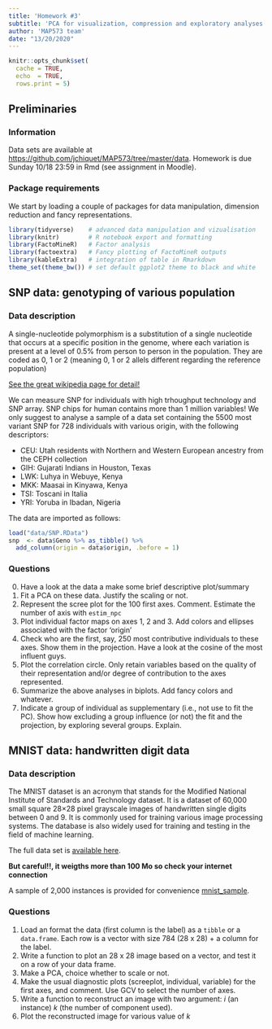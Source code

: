 ```yaml
---
title: 'Homework #3'
subtitle: 'PCA for visualization, compression and exploratory analyses'
author: 'MAP573 team'
date: "13/20/2020"
---
```


```r
knitr::opts_chunk$set(
  cache = TRUE,
  echo  = TRUE,
  rows.print = 5)
```

## Preliminaries

### Information

Data sets are available at [https://github.com/jchiquet/MAP573/tree/master/data](https://github.com/jchiquet/MAP573/tree/master/data). Homework is due Sunday 10/18 23:59 in Rmd (see assignment in Moodle).

### Package requirements

We start by loading a couple of packages for data manipulation, dimension reduction and fancy representations.

```r
library(tidyverse)    # advanced data manipulation and vizualisation
library(knitr)        # R notebook export and formatting 
library(FactoMineR)   # Factor analysis
library(factoextra)   # Fancy plotting of FactoMineR outputs
library(kableExtra)   # integration of table in Rmarkdown
theme_set(theme_bw()) # set default ggplot2 theme to black and white
```

## SNP data: genotyping of various population {.tabset}

### Data description

A single-nucleotide polymorphism is a substitution of a single nucleotide that occurs at a specific position in the genome, where each variation is present at a level of 0.5% from person to person in the population. They are coded as 0, 1 or 2 (meaning 0, 1 or 2 allels different regarding the reference population)

[See the great wikipedia page for detail!](https://en.wikipedia.org/wiki/Single-nucleotide_polymorphism)

We can measure SNP for individuals with high trhoughput technology and SNP array. SNP chips for human contains more than 1 million variables! We only suggest to analyse a sample of a data set containing the 5500 most variant SNP for 728 individuals with various origin, with the following descriptors:

- CEU: Utah residents with Northern and Western European ancestry from the CEPH collection
- GIH: Gujarati Indians in Houston, Texas
- LWK: Luhya in Webuye, Kenya
- MKK: Maasai in Kinyawa, Kenya
- TSI: Toscani in Italia
- YRI: Yoruba in Ibadan, Nigeria

The data are imported as follows: 

```r
load("data/SNP.RData")
snp  <- data$Geno %>% as_tibble() %>%
  add_column(origin = data$origin, .before = 1) 
```

### Questions

0. Have a look at the data a make some brief descriptive plot/summary
1. Fit a PCA on these data. Justify the scaling or not.
2. Represent the scree plot for the 100 first axes. Comment. Estimate the number of axis with `estim_npc`
3. Plot individual factor maps on axes 1, 2 and 3. Add colors and ellipses associated with the factor 'origin'
4. Check who are the first, say, 250 most contributive individuals to these axes. Show them in the projection. Have a look at the cosine of the most influent guys.
5. Plot the correlation circle. Only retain variables based on the quality of their representation and/or degree of contribution to the axes represented.
6. Summarize the above analyses in biplots. Add fancy colors and whatever.
7. Indicate a group of individual as supplementary (i.e., not use to fit the PC). Show how excluding a group influence (or not) the fit and the projection, by exploring several groups. Explain.

## MNIST data: handwritten digit data {.tabset}

### Data description

The MNIST dataset is an acronym that stands for the Modified National Institute of Standards and Technology dataset. It is a dataset of 60,000 small square 28×28 pixel grayscale images of handwritten single digits between 0 and 9. It is commonly used for training various image processing systems. The database is also widely used for training and testing in the field of machine learning.

The full data set is [available here](mnist_raw <- read_csv("https://pjreddie.com/media/files/mnist_train.csv", col_names = FALSE)).

**But careful!!, it weigths more than 100 Mo so check your internet connection**

A sample of 2,000 instances is provided for convenience [mnist_sample]('https://jchiquet.github.io/MAP573/data/mnist_sample.csv').

### Questions

1. Load an format the data (first column is the label) as a `tibble` or a `data.frame`. Each row is a vector with size 784 (28 x 28) + a column for the label.
2. Write a function to plot an 28 x 28 image based on a vector, and test it on a row of your data frame.
3. Make a PCA, choice whether to scale or not.
4. Make the usual diagnostic plots (screeplot, individual, variable) for the first axes, and comment. Use GCV to select the number of axes.
5. Write a function to reconstruct an image with two argument: $i$ (an instance) $k$ (the number of component used).
6. Plot the reconstructed image for various value of $k$

<!-- 7  Bonus: try kernel PCA with package `kernlab` or t-SNE with package `tsne`. -->

<!-- ## Decathlon: analysing performance between athletes {.tabset} -->

<!-- _Courtesy of [Julie Josse](http://juliejosse.com/), thanks!_ -->

<!-- ### Data description -->

<!-- This dataset contains the results of decathlon events during two athletic meetings which took place one month apart in 2004: the Olympic Games in Athens (23 and 24 August), and the Decastar 2004 (25 and 26 September). For both competitions, the following information is available for each athlete: performance for each of the 10 events, total number of points (for each event, an athlete earns points based on performance; here the sum of points scored) and final ranking. The events took place in the following order: 100 meters, long jump, shot put, high jump, 400 meters (first day) and 110 meter hurdles, discus, pole vault, javelin, 1500 meters (second day). Nine athletes participated to both competitions. We would like to obtain a typology of the performance profiles. -->

<!-- The data are distributed with {FactoMineR} -->

<!-- ```{r data set} -->
<!-- library(FactoMineR) -->
<!-- data("decathlon") -->
<!-- ``` -->

<!-- ### Questions -->

<!-- 1. Inspect the data set with the following commands: -->
<!-- 2. Explain the interest of centering and scaling the data. Could you spotlight outstanding athletes ? Which inequality are you using? -->
<!-- 3. Explain your choices for the active and illustrative variables/individuals and perform the PCA on this data set. -->
<!-- 4. Comment -->
<!-- - the correlation between the 100 m and long.jump -->
<!-- - the correlation between long.jump and Pole.vault -->
<!-- - can you describe the athlete Casarsa?  -->
<!-- - the proximity between Sebrle and Clay  -->
<!-- - the proximity between Schoenbeck and Barras -->
<!-- 5. In which trials those who win the decathlon perform the best? Could we say that the decathlon trials are well selected?  -->
<!-- 6. Compare and comment the performances during both events: Decastar and Olympic. Could we conclude on the differences?  Plot Confidence ellipses -->
<!-- 7. Select the number of dimensions with the function `estim_npc`.  -->

<!-- ### Solution (compulsive click forbidden!) -->

<!-- 1. Inspect the data set with the following commands: -->
<!-- 2. Explain the interest of centering and scaling the data. Could you spotlight outstanding athletes? -->

<!-- When the data are standardized, it is possible to compare two variables with different units and to say sentences such as "Paul is more remarkable by his height than John is by is weight". When looking at the standardized data, we can look for the values greater or smaller than 2 for instance. We are refering to Bienaymé-Tchebychev which states that 25% of the observations will be at 2 standard deviation from their means. If we consider Gaussian data, we can refine this inequality and consider know that 4.5 % of the observations are greater than 2 in absolute value. Sebrle value for Javeline is 2.528251350 meaning that he is far above average.  -->

<!-- The aim of conducting PCA on this dataset is to determine profiles for similar performances: are there any athletes who are better at endurance events or those requiring short bursts of energy, etc? And are some of the events similar? If an athlete performs well in one event, will he necessarily perform well in another? -->


<!-- 3. Explain your choices for the active and illustrative variables/individuals and perform the PCA on this data set. -->

<!-- ```{r PCA decathlon} -->
<!-- decathlon_PCA <- PCA(decathlon, quanti.sup = c(11,12) , quali.sup = 13) -->
<!-- fviz_eig(decathlon_PCA) -->
<!-- fviz_pca_ind(decathlon_PCA, axes = c(3, 4)) -->
<!-- fviz_pca_var(decathlon_PCA, axes = c(3, 4)) -->
<!-- ``` -->

<!-- To obtain a typology of the athletes based on their performances for the 10 -->
<!-- decathlon events, such as "two athletes are close as they have similar -->
<!-- performance profiles", the distances between two athletes are defined on the -->
<!-- basis of their performances in the 10 events. Thus, only the performance -->
<!-- variables are considered active; the other variables (number of points, rank, -->
<!-- and competition) are supplementary. Here, the athletes are all considered as active -->
<!-- individuals. -->

<!-- 4. Comment:  -->
<!--   - the correlation between the 100 m and long.jump -->

<!-- The 100m and long.jump are negatively correlated: therefore, an athlete who runs 100 meters quickly will generally jump a long way. The variables 100m, 400m, and 110m hurdles are positively correlated, that is, some athletes perform well in all four events while others do not. -->

<!--   - the correlation between long.jump and Pole.vault -->

<!-- Since long.jump is well represented in the first plan and Pole.vault is not, we can deduce that long.jump and Pole.vault are approximately orthogonal, meaning that the corresponding variables are roughly uncorrelated. Overall, the variables relating to speed are negatively correlated with the first principal component while the variables shot put and long jump are positively correlated with this component. The coordinates of these active variables can be found in the object  which also gives the representation quality of the variables (cosine squared) and their contributions to the construction of the components. -->

<!-- Bourguignon and Karpov have very different performance profiles since they are opposed according to the main axis of variability.  -->

<!--   - can you describe the athlete Casarsa?  -->

<!-- Casarsa is located on the top left corner. The first dimension is highly correlated with the number of points: this indicates that he does not have a large number of points. The second dimension is correlated with the Shot.put, High.jump and Discus. This indicates that Casarsa had good results in these three sports. Remember that the second dimension is calculated orthogonally to the first. So Casarsa has good results in these three sports compared to other "bad" athletes.   -->

<!--   - the proximity between Sebrle and Clay  -->

<!-- Sebrle and Clay are close to one another and both far from the center of gravity of the cloud of points. The quality of their projection is therefore good, and we can be certain that they are indeed close in the original space. This means that they have similar profiles in their results across all sports events. -->


<!--   - the proximity between Schoenbeck and Barras -->

<!-- Schoenbeck and Barras are close to one another but they are also close to the center of gravity of the cloud of points. When looking at their cos2 they are not well projected, We cannot interpret their distance based on this plot only. -->

<!-- 5. In which trials those who win the decathlon perform the best? Could we say that the decathlon trials are well selected?  -->

<!-- The supplementary variable "number of points" is almost collinear to the first principal component. Therefore, the athletes with a high number of points are -->
<!-- particularly good in the trials correlated with the first principal component. Those who win the decathlon perform the best in 100m, 110m hurdles and long jump. This means that the ranking of the decathlon is governed by those three sports. -->

<!-- 6. Compare and comment the performances during both events: Decastar and Olympic, by ploting confidence ellipses. -->

<!-- ```{r ellipse} -->
<!-- plotellipses(decathlon_PCA) -->
<!-- ``` -->

<!-- 7. Select the number of dimensions with the function `estim_npc`.  -->

<!-- ```{r} -->
<!-- plot(estim_ncp(decathlon[, 1:10])$criterion, type = "l", xlab = "number of axis", ylab = "GCV") -->
<!-- ``` -->


